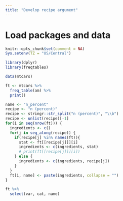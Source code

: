```yaml
---
title: "Develop recipe argument"
---
```


# Load packages and data

```r
knitr::opts_chunk$set(comment = NA)
Sys.setenv(TZ = "US/Central")
```

```r
library(dplyr)
library(freqtables)
```

```r
data(mtcars)
```

```r
ft <- mtcars %>% 
  freq_table(am) %>% 
  print()
```

```r
name <- "n_percent"
recipe <- "n (percent)"
recipe <- stringr::str_split("n (percent)", "\\b")
recipe <- unlist(recipe)[-1]
for(i in seq(nrow(ft))) {
  ingredients <- c()
  for(j in seq_along(recipe)) {
    if(recipe[j] %in% names(ft)){
      stat <- ft[[recipe[j]]][i]
      ingredients <- c(ingredients, stat)
      # print(ft[[recipe[j]]][i])
    } else {
      ingredients <- c(ingredients, recipe[j])
    }
  }
  ft[i, name] <- paste(ingredients, collapse = "")
}

ft %>% 
  select(var, cat, name)
```




